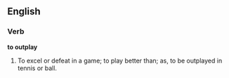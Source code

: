 ==English==

===Verb===

'''to outplay'''

#To excel or defeat in a game; to play better than; as, to be outplayed in tennis or ball.
